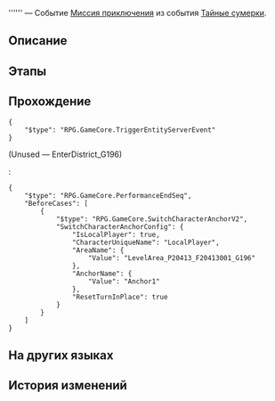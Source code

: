 {{Дополнить|Диалоги.}}
{{Миссия Инфобокс
|id              = 8030303
|Название        = 
|Изображение     = Миссия Освоения .png
|Тип             = Миссия приключения
|События         = Тайные сумерки
|Глава           = 
|Условия         = Завершена [[Миссия приключения]] ''[[Тайные сумерки]]''
|Персонажи       = Первопроходец
|СтартЛокация    = Кровавое поле брани каструма Кремноса
|Мир             = Амфореус
|Локации         = Кровавое поле брани каструма Кремноса
|Предыдущая      = Тайные сумерки
|Следующая       = 
|Награды         = 
}}
'''''' — Событие [[Миссия приключения]] из события [[Тайные сумерки]].

==Описание==
{{Описание|<!--официальное описание из Перекрёстка судеб-->}}

==Этапы==


==Прохождение==
{{Дополнить}}

<pre>{
	"$type": "RPG.GameCore.TriggerEntityServerEvent"
}</pre>
;(Unused &mdash; EnterDistrict_G196)
:{{tx}}
:<pre>{
	"$type": "RPG.GameCore.PerformanceEndSeq",
	"BeforeCases": [
		{
			"$type": "RPG.GameCore.SwitchCharacterAnchorV2",
			"SwitchCharacterAnchorConfig": {
				"IsLocalPlayer": true,
				"CharacterUniqueName": "LocalPlayer",
				"AreaName": {
					"Value": "LevelArea_P20413_F20413001_G196"
				},
				"AnchorName": {
					"Value": "Anchor1"
				},
				"ResetTurnInPlace": true
			}
		}
	]
}</pre>
{{Диалог Конец}}

==На других языках==
{{На других языках
|en   = 
|zhs  = 
|zht  = 
|ja   = 
|ko   = 
|es   = 
|fr   = 
|ru   = 
|th   = 
|vi   = 
|de   = 
|id   = 
|pt   = 
}}

==История изменений==
{{История изменений|3.0}}
